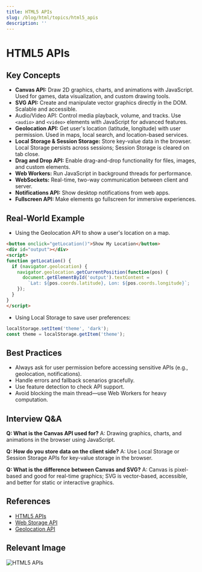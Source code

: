 ```yaml
---
title: HTML5 APIs
slug: /blog/html/topics/html5_apis
description: ''
---
```

# HTML5 APIs

## Key Concepts
- **Canvas API:** Draw 2D graphics, charts, and animations with JavaScript. Used for games, data visualization, and custom drawing tools.
- **SVG API:** Create and manipulate vector graphics directly in the DOM. Scalable and accessible.
- Audio/Video API: Control media playback, volume, and tracks. Use `<audio>` and `<video>` elements with JavaScript for advanced features.
- **Geolocation API:** Get user's location (latitude, longitude) with user permission. Used in maps, local search, and location-based services.
- **Local Storage & Session Storage:** Store key-value data in the browser. Local Storage persists across sessions; Session Storage is cleared on tab close.
- **Drag and Drop API:** Enable drag-and-drop functionality for files, images, and custom elements.
- **Web Workers:** Run JavaScript in background threads for performance.
- **WebSockets:** Real-time, two-way communication between client and server.
- **Notifications API:** Show desktop notifications from web apps.
- **Fullscreen API:** Make elements go fullscreen for immersive experiences.

## Real-World Example
- Using the Geolocation API to show a user's location on a map.
```html
<button onclick="getLocation()">Show My Location</button>
<div id="output"></div>
<script>
function getLocation() {
  if (navigator.geolocation) {
    navigator.geolocation.getCurrentPosition(function(pos) {
      document.getElementById('output').textContent =
        `Lat: ${pos.coords.latitude}, Lon: ${pos.coords.longitude}`;
    });
  }
}
</script>
```
- Using Local Storage to save user preferences:
```js
localStorage.setItem('theme', 'dark');
const theme = localStorage.getItem('theme');
```

## Best Practices
- Always ask for user permission before accessing sensitive APIs (e.g., geolocation, notifications).
- Handle errors and fallback scenarios gracefully.
- Use feature detection to check API support.
- Avoid blocking the main thread—use Web Workers for heavy computation.

## Interview Q&A
**Q: What is the Canvas API used for?**
A: Drawing graphics, charts, and animations in the browser using JavaScript.

**Q: How do you store data on the client side?**
A: Use Local Storage or Session Storage APIs for key-value storage in the browser.

**Q: What is the difference between Canvas and SVG?**
A: Canvas is pixel-based and good for real-time graphics; SVG is vector-based, accessible, and better for static or interactive graphics.

## References
- [HTML5 APIs](https://developer.mozilla.org/en-US/docs/Web/API)
- [Web Storage API](https://developer.mozilla.org/en-US/docs/Web/API/Web_Storage_API)
- [Geolocation API](https://developer.mozilla.org/en-US/docs/Web/API/Geolocation_API)

## Relevant Image
![HTML5 APIs](https://developer.mozilla.org/en-US/docs/Web/API/html5-apis.png)
